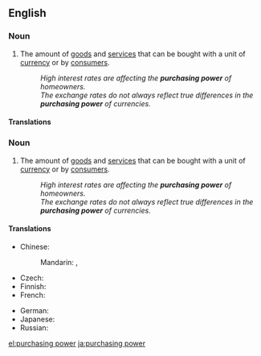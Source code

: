 ==English==
{{wikipedia}}

===Noun===
{{en-noun|-}}

# {{economics}} The amount of [[goods]] and [[service]]s that can be bought with a unit of [[currency]] or by [[consumer|consumers]].
#: ''High interest rates are affecting the '''purchasing power''' of homeowners.''
#: ''The exchange rates do not always reflect true differences in the '''purchasing power''' of currencies.''

====Translations====
{{trans-top|amount of goods and services that can be purchased with a unit of currency}}

===Noun===
{{en-noun|-}}

# {{economics}} The amount of [[goods]] and [[service]]s that can be bought with a unit of [[currency]] or by [[consumer|consumers]].
#: ''High interest rates are affecting the '''purchasing power''' of homeowners.''
#: ''The exchange rates do not always reflect true differences in the '''purchasing power''' of currencies.''

====Translations====
{{trans-top|amount of goods and services}}
* Chinese:
*: Mandarin: {{t|zh|購買力|sc=Hani}}, {{t|zh|购买力|tr=gòumǎilì|sc=Hani}}
* Czech: {{t-|cs|kupní síla|f}}
* Finnish: {{t-|fi|ostovoima}}
* French: {{t|fr|pouvoir d'achat|m}}
{{trans-mid}}
* German: {{t|de|Kaufkraft|f}}
* Japanese: {{t|ja|購買力|tr=こうばいりょく, kōbai-ryoku|sc=Jpan}}
* Russian: {{t|ru|покупательная способность|f|tr=pokupátel'naya sposóbnost'|sc=Cyrl}}
{{trans-bottom}}

[[el:purchasing power]]
[[ja:purchasing power]]
